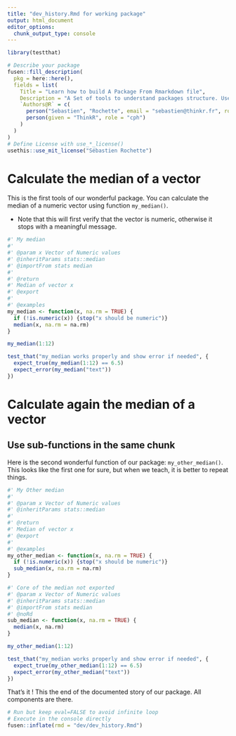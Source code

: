 ```yaml
---
title: "dev_history.Rmd for working package"
output: html_document
editor_options: 
  chunk_output_type: console
---
```


<!--
'development' chunk where to call libraries needed to run chunks line by line, as in a classical Rmd for analysis
-->

```r
library(testthat)
```

<!--
> Like here, comment the markdown text that is not directly part of the story of your package

# Description of your package

This will fill the description of your package.
Fill and run the content of this chunk, before anything else. 
--> 

```r
# Describe your package
fusen::fill_description(
  pkg = here::here(),
  fields = list(
    Title = "Learn how to build A Package From Rmarkdown file",
    Description = "A Set of tools to understand packages structure. Use Rmarkdown First method to build a package from a defined template. Start your package with documentation. Everything can be set from a Rmarkdown file in your project.",
    `Authors@R` = c(
      person("Sebastien", "Rochette", email = "sebastien@thinkr.fr", role = c("aut", "cre")),
      person(given = "ThinkR", role = "cph")
    )
  )
)
# Define License with use_*_license()
usethis::use_mit_license("Sébastien Rochette")
```

# Calculate the median of a vector

This is the first tools of our wonderful package. 
You can calculate the median of a numeric vector using function `my_median()`.  

- Note that this will first verify that the vector is numeric, otherwise it stops with a meaningful message.

<!-- 
This first example shows

- the three parts necessary for a package: 'function', 'examples' and 'tests'.  
  + Note that the three following chunks have names accordingly.
- the use of roxygen2 skeleton to document a function
  + Use of @importFrom to list dependencies
  
-->

```r
#' My median
#'
#' @param x Vector of Numeric values
#' @inheritParams stats::median
#' @importFrom stats median
#'
#' @return
#' Median of vector x
#' @export
#'
#' @examples
my_median <- function(x, na.rm = TRUE) {
  if (!is.numeric(x)) {stop("x should be numeric")}
  median(x, na.rm = na.rm)
}
```

<!--
Here is an example on how to use the function.
This should be a reproducible and working example
-->

```r
my_median(1:12)
```

<!--
Here are some unit tests to verify the function works as expected.
-->

```r
test_that("my_median works properly and show error if needed", {
  expect_true(my_median(1:12) == 6.5)
  expect_error(my_median("text"))
})
```

# Calculate again the median of a vector
## Use sub-functions in the same chunk

Here is the second wonderful function of our package: `my_other_median()`.
This looks like the first one for sure, but when we teach, it is better to repeat things.

```r
#' My Other median
#'
#' @param x Vector of Numeric values
#' @inheritParams stats::median
#'
#' @return
#' Median of vector x
#' @export
#'
#' @examples
my_other_median <- function(x, na.rm = TRUE) {
  if (!is.numeric(x)) {stop("x should be numeric")}
  sub_median(x, na.rm = na.rm)
}

#' Core of the median not exported
#' @param x Vector of Numeric values
#' @inheritParams stats::median
#' @importFrom stats median
#' @noRd
sub_median <- function(x, na.rm = TRUE) {
  median(x, na.rm)
}
```

```r
my_other_median(1:12)
```

```r
test_that("my_median works properly and show error if needed", {
  expect_true(my_other_median(1:12) == 6.5)
  expect_error(my_other_median("text"))
})
```

That's it ! This the end of the documented story of our package. All components are there.

<!-- # Inflate your package -->

<!-- You're one inflate from paper to box. -->
<!-- Build your package from this very Rmd using `fusen::inflate()` -->


```r
# Run but keep eval=FALSE to avoid infinite loop
# Execute in the console directly
fusen::inflate(rmd = "dev/dev_history.Rmd")
```


<!-- - Verify your `"DESCRIPTION"` file has been updated -->
<!-- - Verify your function is in `"R/"` directory -->
<!-- - Verify your test is in `"tests/testthat/"` directory -->
<!-- - Verify this Rmd appears in `"vignettes/"` directory -->

